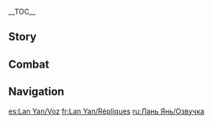 {{CharacterTabs}}
{{LanguageTabs}}
__TOC__
==Story==
{{VO/Story
|character               = Lan Yan

<!-- Hello -->
|vo_01_01_title          = Hello
|vo_01_01_file           = VO_{language}{character} Hello.ogg
|vo_01_01_tx             = Hello, I'm Lan Yan, from the [[Chenyu Vale]] Artisans Association! Can I interest you in any decorations or baskets? Or perhaps a vase or piece of furniture? Ah, I'm almost out of rattan. I should head back to the mountains to get more... Oh, you want to come with me? Hehe, that's so nice of you! I'll throw in a free rattan hat! How does that sound?

<!-- Chats -->
|vo_02_01_title          = Chat: Daily Planning
|vo_02_01_file           = VO_{language}{character} Chat - Daily Planning.ogg
|vo_02_01_tx             = Oh, my plan for the day? Hm... Doing whatever I feel like, I suppose! Same with tomorrow, and the day after that, hehe.

|vo_02_02_title          = Chat: Family Heirloom
|vo_02_02_file           = VO_{language}{character} Chat - Family Heirloom.ogg
|vo_02_02_tx             = The best rattan furniture is made from strands that are smooth, thin, and strong like silk. Furniture like that can be just as precious as a silver family heirloom... That's no exaggeration!

|vo_02_03_title          = Chat: Swallows
|vo_02_03_file           = VO_{language}{character} Chat - Swallows.ogg
|vo_02_03_tx             = Swallows nest when skies are fair, but hide when storms are in the air.

<!-- Weather -->
|vo_03_01_title          = When It Rains
|vo_03_01_file           = VO_{language}{character} When It Rains.ogg
|vo_03_01_tx             = Well, since we're already caught in the rain, we might as well enjoy it! Saves us the energy of running for shelter, at least.

|vo_03_02_title          = When Thunder Strikes
|vo_03_02_file           = VO_{language}{character} When Thunder Strikes.ogg
|vo_03_02_tx             = Whoa! C&mdash;Can I hold your hand?

|vo_03_03_title          = When the Sun Is Out
|vo_03_03_file           = VO_{language}{character} When the Sun Is Out.ogg
|vo_03_03_tx             = Look! Everything the sun touches is coated in gold!

|vo_03_04_title          = When It's Windy
|vo_03_04_file           = VO_{language}{character} When It's Windy.ogg
|vo_03_04_tx             = Hear that? Ding a ling... Ding a ling... My silver hairpiece is ringing like a bell! The wind is nice and gentle today.

|vo_03_05_title          = When the Wind Is Blowing
|vo_03_05_file           = VO_{language}{character} When the Wind Is Blowing.ogg
|vo_03_05_tx             = Ding a ling a ling a ling... Sounds like the wind is angry this time.

|vo_03_06_title          = In the Desert
|vo_03_06_file           = VO_{language}{character} In the Desert.ogg
|vo_03_06_tx             = Need some water? Here, take a sip of mine. It's infused with mint leaves, so it's extra refreshing!

<!-- Greetings -->
|vo_04_01_title          = Good Morning
|vo_04_01_file           = VO_{language}{character} Good Morning.ogg
|vo_04_01_tx             = Oh, did the birds wake you up? Haha, let me have a quick talk with them. We'll see if it works &mdash; they don't always listen to me.

|vo_04_02_title          = Good Afternoon
|vo_04_02_file           = VO_{language}{character} Good Afternoon.ogg
|vo_04_02_tx             = I picked some fresh flowers! I was just about to head back and cook something for my mom... You should come, too! My family would love to see you!

|vo_04_03_title          = Good Evening
|vo_04_03_file           = VO_{language}{character} Good Evening.ogg
|vo_04_03_tx             = The night market sells grilled insects! Wanna give them a try?

|vo_04_04_title          = Good Night
|vo_04_04_file           = VO_{language}{character} Good Night.ogg
|vo_04_04_tx             = So sleepy... I'm gonna turn in for the night. I can't stay up any longer.

<!-- About -->
|vo_05_01_title          = About {name}: Happiness
|vo_05_01_file           = VO_{language}{character} About {character} - Happiness.ogg
|vo_05_01_tx             = To me, happiness is... savoring every bite of rice down to the very last grain, listening to the sound of the wind while taking a nap on the grass, and reading all ten volumes of a supernatural novel in a single sitting!

|vo_05_02_title          = About {name}: Inheritors of Qimen Arts
|vo_05_02_friendship     = 4
|vo_05_02_file           = VO_{language}{character} About {character} - Inheritors of Qimen Arts.ogg
|vo_05_02_tx             = The legendary Wind Reader is indeed listed as an ancestor of the Lan clan, but my family split from the main branch a long time ago. The Qimen arts are complex and varied, and I've only learned a few tricks so far. Anything harder, and I need to ask my elders and cousins for help. Still, I'm really good at making rattan figures &mdash; even grandpa is no match for me! Hehe, I guess it's the one area where I really hold my own.

<!-- About Us -->
|vo_06_01_title          = About Us: Let's Shake Hands?
|vo_06_01_file           = VO_{language}{character} About Us - Let's Shake Hands 1.ogg
|vo_06_01_tx             = Sit. Friend. Handshake~<br>Oh, no, I wasn't telling YOU to sit &mdash; I was talking to our animal friends! Ahh, I'm so sorry! Please, get up... I was trying to tell them, "Look over here, everyone! We have a new friend with us today!" Oh, that wasn't clear? Well... "Sit" can mean "listen to me" or "stay where you are" or even "stop what you're doing." Hm? How are you supposed to know? You just need to come to the mountains more often. You'll pick it up in no time!

|vo_06_02_title          = About Us: Let's Shake Hands!
|vo_06_02_friendship     = 6
|vo_06_02_file           = VO_{language}{character} About Us - Let's Shake Hands 2.ogg
|vo_06_02_tx             = Come on, shake my hand! Gimme a hug!<br>Huh...? Well go on, let's shake hands! ...Isn't this how friends encourage each other? ...Oh wait, haha, yes, you this time! Sorry, it's my fault for confusing you. No worries, though! The more we hang out, the more we'll understand each other!

<!-- Miscellany I -->
|vo_07_01_title          = About the [[Vision]]
|vo_07_01_friendship     = 4
|vo_07_01_file           = VO_{language}{character} About the Vision.ogg
|vo_07_01_tx             = Thanks to my Vision, I can toss my chakram into the air and catch it with ease... Ah, but don't try it at home, kids! The blade is actually really sharp! Although, you could probably give it a go, [[Traveler]]! Just stand still, keep your arm steady, and give a nice, swift throw. I'm sure you can do it!
|vo_07_01_mention        = Traveler

|vo_07_02_title          = Something to Share
|vo_07_02_file           = VO_{language}{character} Something to Share.ogg
|vo_07_02_tx             = You can never be too careful when it comes to wild mushrooms. Many are completely inedible, and others have to be stir-fried and cooked fully to be safe. And, if you don't finish them in one sitting, you have to do the same to the leftovers before consuming them &mdash; a lot of people forget that step. So, if you eat a few bites, and your dog starts telling you to put away the laundry, or your chickens start ordering you around the house, seek medical attention right away!

|vo_07_03_title          = Interesting Things
|vo_07_03_file           = VO_{language}{character} Interesting Things.ogg
|vo_07_03_tx             = Once, I was resting in a tree after finishing some weaving, and a [[squirrel]] stole the rattan [[pinecone]]s I just made! Thankfully, I was able to get them back by trading for double the amount of real pinecones. Honestly, I didn't really care about losing my work, I was more worried about ruining the squirrel's entire day! Just imagine &mdash; you spend all day collecting pinecones only to get home and realize they're fake! All their squirrel friends would probably laugh at them...

<!-- About Teammates -->
|vo_08_01_title          = About [[Xiangling]]
|vo_08_01_friendship     = 4
|vo_08_01_file           = VO_{language}{character} About Xiangling.ogg
|vo_08_01_tx             = Everyone says first impressions are important, and the first time I ate at [[Wanmin Restaurant]], I had so much regret... regret that it took me so long to visit [[Liyue Harbor]]! I could have met Xiangling way sooner... In any case, as soon as she heard me talk about all the rare ingredients in the mountains of my hometown, she started planning a trip to Chenyu Vale! I'll make sure she doesn't go home empty-handed!
|vo_08_01_mention        = Xiangling

|vo_08_02_title          = About [[Hu Tao]]
|vo_08_02_friendship     = 4
|vo_08_02_file           = VO_{language}{character} About Hu Tao.ogg
|vo_08_02_tx             = Director Hu always seems so upbeat and cheerful. Even when the situation was desperate, she was always there with a joke to cheer me up. I haven't known her long, so I was wondering... Is she always like that? Hmm... In any case, starting from today, I hope all her smiles are out of genuine happiness, rather than an effort to reassure other people.
|vo_08_02_mention        = Hu Tao

|vo_08_03_title          = About [[Keqing]]
|vo_08_03_friendship     = 4
|vo_08_03_file           = VO_{language}{character} About Keqing.ogg
|vo_08_03_tx             = When will the Yuheng finally take a break? She was running all over the place during the [[Lantern Rite Festival|Lantern Rite]]. I wanted to treat her to a meal to thank her for her kindness, but I never had the chance... I was also hoping she could do my hair into a pair of cat ears just like hers. But... maybe that's asking too much. Although, something tells me she wouldn't mind...
|vo_08_03_mention        = Keqing

|vo_08_04_title          = About [[Xingqiu]]
|vo_08_04_friendship     = 4
|vo_08_04_file           = VO_{language}{character} About Xingqiu.ogg
|vo_08_04_tx             = I've run into master Xingqiu several times in the mountains. He wasn't accompanied by anyone from the [[Feiyun Commerce Guild]], so it never seemed like official business. After those chance encounters, he often brought me copies of the newest supernatural novels, and I promised to never tell anyone. Except... I definitely just told you, didn't I? Please keep that secret for the both of us, Traveler!
|vo_08_04_mention        = Xingqiu

|vo_08_05_title          = About [[Chongyun]]
|vo_08_05_friendship     = 4
|vo_08_05_file           = VO_{language}{character} About Chongyun.ogg
|vo_08_05_tx             = One time, I was out with grandpa on one of his house calls, when I saw Chongyun leave the house with a dejected look on his face. Given how helpless he looked, I assumed the situation must have been bad, but I didn't sense an ominous presence within the house. Grandpa's reading didn't predict any misfortune, either. Maybe he spent a lot of energy getting rid of the problem and was too tired to talk... Huh? You think it's possible he didn't do anything at all? That makes me even more confused...
|vo_08_05_mention        = Chongyun

|vo_08_06_title          = About [[Gaming]]
|vo_08_06_friendship     = 4
|vo_08_06_file           = VO_{language}{character} About Gaming.ogg
|vo_08_06_tx             = I've known Gaming since we were kids! He was quite the neighborhood terror back then, haha. Hm? That doesn't sound like him? Well, he's matured a lot since then, just like I have. One thing hasn't changed, though &mdash; he still carries snacks with him wherever he goes. He always comes back from his travels with a ton of goodies to share with his friends. And, of course, he never leaves without stocking up on his hometown favorites...
|vo_08_06_mention        = Gaming

|vo_08_07_title          = About [[Qiqi]]
|vo_08_07_friendship     = 4
|vo_08_07_file           = VO_{language}{character} About Qiqi.ogg
|vo_08_07_tx             = Qiqi likes finches, right? I'm thinking of making her one out of rattan! Do you know her favorite color?
|vo_08_07_mention        = Qiqi

<!-- More About -->
|vo_09_01_title          = More About {name}: I
|vo_09_01_file           = VO_{language}{character} More About {character} - 01.ogg
|vo_09_01_tx             = Hold it! One moment... Almost there... Just need to finish this handle, and... Phew... Done! Hehe, sorry about that. I'm not the best multitasker &mdash; I can only focus on one thing at a time. Now, you have my undivided attention!

|vo_09_02_title          = More About {name}: II
|vo_09_02_friendship     = 3
|vo_09_02_file           = VO_{language}{character} More About {character} - 02.ogg
|vo_09_02_tx             = Wanna spend some time in the mountains? We can try to dodge [[Fluff-Fleece Goat]]s as they headbutt us. Or, we can pretend the [[Redbill Pelican|Red-Beaked Pelicans]] are bandits and try to rescue [[Jade Heartfeather Bass]] from their beaks... Oh, you want to play [[Windtrace]]? You'll be the Hunter? Hehe, someone's confident. Alright, if you end up running in circles, I'll ring my silver bell to help you find me. If you manage to touch even the tip of my hair, I'll count that as your win! I'm pretty good at this game, too, you know.

|vo_09_03_title          = More About {name}: III
|vo_09_03_friendship     = 4
|vo_09_03_file           = VO_{language}{character} More About {character} - 03.ogg
|vo_09_03_tx             = My silver hairpiece is in the shape of a "Jade-Plumed Silverwing," and it's a family heirloom. My silver hairpin, necklace, and brooch are all birthday presents from my parents. Oh, the bracelet is a Lantern Rite gift from my grandpa, and the earrings are from the last [[Moonchase Festival]], I think... There are also others that were given to me when I mastered the [[wind glider]], received my Vision, and managed to down three whole bowls of rice in one meal...<br>Hehe, my family believes that silver accessories are auspicious and can ward off evil, so I'm constantly receiving new ones!<br>Wearing them all at once is pretty heavy, but... I suppose that's the weight of a family's love!

|vo_09_04_title          = More About {name}: IV
|vo_09_04_friendship     = 5
|vo_09_04_file           = VO_{language}{character} More About {character} - 04.ogg
|vo_09_04_tx             = When I was little, rattan figures used to creep me out... How should I describe it? I mean, a bunch of misshapen black and gray dolls throughout the house... it's the stuff of nightmares for a kid! When grandpa used to send me to study with the head family of our clan, I thought he was possessed. I thought my cousin was teaching me the dark arts! So, one night, I worked up the courage to burn all the figures I could find. Luckily, their purpose was to absorb evil energy, so they were always meant to be destroyed.<br>But, that got me thinking &mdash; if rattan figures looked cuter, maybe people wouldn't mistake them for some kind of evil sorcery...

|vo_09_05_title          = More About {name}: V
|vo_09_05_friendship     = 6
|vo_09_05_file           = VO_{language}{character} More About {character} - 05.ogg
|vo_09_05_tx             = Rattan weaving isn't hard, I swear! Even the most intricate figures are made one strand at a time. All you need is a little patience, and you'll get there in the end! Compared to the technique itself, precision is the hard part, and persistence can be even harder. If you ask me, though, the most important element is happiness. If you don't enjoy the process, you'll never do a good job &mdash; that's true for more than just weaving. Happiness is key! That goes for both of us!

<!-- Miscellany II -->
|vo_10_01_title          = {name}'s Hobbies
|vo_10_01_file           = VO_{language}{character} Hobbies.ogg
|vo_10_01_tx             = According to folklore, spirits of drowned people exist in haunted bodies of water, so I tried to see if it was true by shoving a stick in a lake... And it actually got stuck! In all the seaweed, I mean. I can only imagine what would happen if you tried to go swimming. Not getting stuck would be more unusual...<br>Oh, I also heard that you shouldn't eat [[sunsettia]]s after sunset or peel an [[apple]] in front of a mirror at midnight... Huh, I wonder if there's truth to any of those folk legends...

|vo_10_02_title          = {name}'s Troubles
|vo_10_02_file           = VO_{language}{character} Troubles.ogg
|vo_10_02_tx             = I hate removing splinters. You have to squint so hard to see them, and I always end up hurting myself... I've cut all ten of my fingers that way... *whimper*

|vo_10_03_title          = Favorite Food
|vo_10_03_file           = VO_{language}{character} Favorite Food.ogg
|vo_10_03_tx             = Fresh flowers not only look and smell amazing, but they also make delicious pastries! The flavor is refreshing, but not too sweet. Ah, and it goes so well with a pot of floral tea... Ooh, let's go flower-picking right now! No need to bring a basket &mdash; I'll just weave one once we're in the mountains!

|vo_10_04_title          = Least Favorite Food
|vo_10_04_file           = VO_{language}{character} Least Favorite Food.ogg
|vo_10_04_tx             = As the saying goes, even sugar is only sweet when you're happy. Everything tastes worse when you're in a bad mood. Hehe, luckily, I rarely have that problem.

<!-- Receiving a Gift -->
|vo_11_01_title          = Receiving a Gift: I
|vo_11_01_file           = VO_{language}{character} Receiving a Gift - 01.ogg
|vo_11_01_tx             = This is delicious! Hold on, a dish like this calls for special utensils made of pure silver! Be right back!

|vo_11_02_title          = Receiving a Gift: II
|vo_11_02_file           = VO_{language}{character} Receiving a Gift - 02.ogg
|vo_11_02_tx             = Ah, thank you! Here, try it with this dipping sauce! The flavor is even better!

|vo_11_03_title          = Receiving a Gift: III
|vo_11_03_file           = VO_{language}{character} Receiving a Gift - 03.ogg
|vo_11_03_tx             = Wait, you ate some of this? Is your stomach okay? You're not seeing things, are you?

<!-- Birthday -->
|vo_12_01_title          = Birthday
|vo_12_01_file           = VO_{language}{character} Birthday (Aether).ogg
|vo_12_01_tx             = {{A|VO Lan Yan Birthday (Lumine).ogg}} In my family, we always give silver accessories as birthday gifts. So, here, these two figures are for you. The one with the silver swallow on the head is me, and the one with the {{MC|small silver sword|silver flower}} is you. Hehe, looks just like us, right?<br>I infused the rattan strands with incense, so hanging them on your knapsack should repel insects. Oh, and I designed the silver accessories, too. The silversmith polished them once, and I made sure to smooth out the edges a second time, so you don't have to worry about cutting yourself.<br>Well, happy birthday, {{Traveler}}! May luck always be on your side!

<!-- Feelings About Ascension -->
|vo_13_01_title          = Feelings About Ascension: Intro
|vo_13_01_ascension      = 1
|vo_13_01_file           = VO_{language}{character} Feelings About Ascension - 01.ogg
|vo_13_01_tx             = Wait, I barely got two strands in this project, and you already... Either you work super fast, or I'm slower than I thought...

|vo_13_02_title          = Feelings About Ascension: Building Up
|vo_13_02_ascension      = 2
|vo_13_02_file           = VO_{language}{character} Feelings About Ascension - 02.ogg
|vo_13_02_tx             = If silver needs to be polished to shine, it only makes sense that we need to keep honing our skills to become as light and swift as a swallow.

|vo_13_03_title          = Feelings About Ascension: Climax
|vo_13_03_ascension      = 4
|vo_13_03_file           = VO_{language}{character} Feelings About Ascension - 03.ogg
|vo_13_03_tx             = Let's shake hands! Again! Again! Still remember? It's an expression of happiness and gratitude &mdash; a way to express joy at all the good things in life!

|vo_13_04_title          = Feelings About Ascension: Conclusion
|vo_13_04_ascension      = 6
|vo_13_04_file           = VO_{language}{character} Feelings About Ascension - 04.ogg
|vo_13_04_tx             = "The humble swallow builds with mud, and yet, is never without a nest." So, don't underestimate me! With how strong I've become, I should be more than capable of protecting you now. Hehe, it's all thanks to your help, of course! Thank you so much!
}}

==Combat==
{{Combat VO
|character              = Lan Yan

<!-- Elemental Skill -->
|skill_1_tx             = Flip and fly.
|skill_1_file           = Elemental Skill 1 04
|skill_2_tx             = Closing in.
|skill_2_file           = Elemental Skill 1 05
|skill_3_tx             = Up and away.
|skill_3_file           = Elemental Skill 1 06
|skill_4_file           = Elemental Skill 1 01,Elemental Skill 1 02,Elemental Skill 1 03

<!-- Elemental Burst -->
|burst_1_tx             = Ills, be gone!
|burst_2_tx             = Swift as the swallow.
|burst_3_tx             = Dancing in the wind~

<!-- Sprint Start -->
|sprint-s_1_file        = Sprint Start 01,Sprint Start 02,Sprint Start 03

<!-- Deploying Wind Glider -->
|glider_1_file          = Deploying Wind Glider 01,Deploying Wind Glider 02,Deploying Wind Glider 03

<!-- Opening Treasure Chest -->
|chest_1_tx             = Whoa, can I have some? Spread the luck around!
|chest_2_tx             = Score! Let's see what's inside!
|chest_3_tx             = Just a moment, let's tally this up...

<!-- Low HP -->
|low-hp_1_tx            = Need some time...
|low-hp_2_tx            = Little help here~
|low-hp_3_tx            = This is tricky...

<!-- Ally at Low HP -->
|ally-low-hp_1_tx       = Get back! I'll cover for you!
|ally-low-hp_2_tx       = I've got this! I'm faster than them.

<!-- Fallen -->
|fallen_1_tx            = Can't... fall now...
|fallen_2_tx            = The bell rings... no more...
|fallen_3_tx            = Grounded... for good...

<!-- Light Hit Taken -->
|hit-l_1_file           = Light Hit Taken 02
|hit-l_1_tx             = Stop!
|hit-l_2_file           = Light Hit Taken 01,Light Hit Taken 03,Light Hit Taken 04,Light Hit Taken 05,Light Hit Taken 06

<!-- Heavy Hit Taken -->
|hit-h_1_tx             = Something's off!
|hit-h_2_tx             = Nasty temper!
|hit-h_3_file           = Heavy Hit Taken 03,Heavy Hit Taken 04,Heavy Hit Taken 05,Heavy Hit Taken 06

<!-- Joining Party-->
|join_1_tx              = Doesn't matter where, I'll be there!
|join_2_tx              = Let's hit the town!
|join_3_tx              = Coming!

<!-- Character Idles -->
|idle_1_actual_tx       = 
|idle_2_actual_tx       = 
|idle_3_file            = Standby 03

<!-- Light Attack -->
|atk-l_1_file           = Light Attack 01,Light Attack 02,Light Attack 03,Light Attack 04,Light Attack 05,Light Attack 06,Light Attack 07

<!-- Mid Attack -->
|atk-m_1_file           = Mid Attack 01,Mid Attack 02,Mid Attack 03

<!-- Heavy Attack -->
|atk-h_1_file           = Heavy Attack 01,Heavy Attack 02,Heavy Attack 03

<!-- Climbing -->
|climb_1_file           = Climbing 01,Climbing 02,Climbing 03

<!-- Climbing Breath -->
|climb-b_1_file         = Climbing Breath 01,Climbing Breath 02,Climbing Breath 03

<!-- Jumping -->
|jump_1_file            = Jumping 01,Jumping 02,Jumping 03,Jumping 04,Jumping 05
}}

==Navigation==
{{Character Navbox|VO}}

[[es:Lan Yan/Voz]]
[[fr:Lan Yan/Répliques]]
[[ru:Лань Янь/Озвучка]]